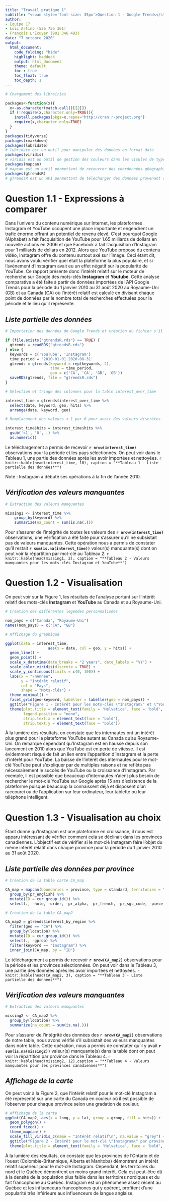 ```yaml
---
title: "Travail pratique 1"
subtitle: "<span style='font-size: 35px'>Question 1 - Google Trends</style>"
author:
- Équipe 17
- Loïc Artino (536 756 361)
- François L'Écuyer (901 346 493)
date: "7 octobre 2020"
output:
  html_document:
    code_folding: "hide"
    highlight: haddock
    output: html_document
    theme: default
    toc : true
    toc_float: true
    toc_depth: 1
---
```

```r
# Chargement des librairies

packages<-function(x){
  x<-as.character(match.call()[[2]])
  if (!require(x,character.only=TRUE)){
    install.packages(pkgs=x,repos="http://cran.r-project.org")
    require(x,character.only=TRUE)
  }
}
packages(tidyverse)
packages(rmarkdown)
packages(lubridate)
# lubridate est un outil pour manipuler des données en format date
packages(viridis)
# viridis est un outil de gestion des couleurs dans les visules de type ggplot
packages(mapcan)
# mapcan est un outil permettant de recouvrer des coordonnées géographiques, ainis que d'autres éléments afin de produire des cartes du Canada
packages(gtrendsR)
# gTrendsR est un API permettant de télécharger des données provenant de Google Trends

```

# Question 1.1 - Expressions à comparer

Dans l'univers du contenu numérique sur Internet, les plateformes Instagram et YouTube occupent une place importante et engendrent un trafic énorme offrant un potentiel de revenu élevé. C'est pourquoi Google (Alphabet) a fait l'acquisition de YouTube pour 1.65 milliards de dollars en nouvelle actions en 2006 et que Facebook a fait l'acquisition d'Instagram pour 1 milliards de dollars en 2012. Alors que YouTube propose du contenu vidéo, Instagram offre du contenu surtout axé sur l'image. Ceci étant dit, nous avons voulu vérifier quel était la plateforme la plus populaire, et si l'avènement d'Instagram avait eu un effet négatif sur la popularité de YouTube. Ce rapport présente donc l'intérêt relatif sur le moteur de recherche sur Google des mots-clés **Instagram** et **Youtube**. Cette analyse comparative a été faite à partir de données importées de l'API Google Trends pour la période du 1 janvier 2010 au 31 août 2020 au Royaume-Uni (GB) et au Canada (CA) où l'intérêt relatif est calculé en divisant chaque point de données par le nombre total de recherches effectuées pour la période et le lieu qu'il représente.

## *Liste partielle des données*

```r

# Importation des données de Google Trends et création du fichier s'il est absent

if (file.exists("gtrendsR.rds") == TRUE) {
  gtrends = readRDS("gtrendsR.rds")
} else {
  keywords = c('YouTube', 'Instagram')
  time_period = '2010-01-01 2020-08-31'
  gtrends = gtrends(keyword = rep(keywords, 2),
                    time = time_period,
                    geo = c('CA', 'CA', 'GB', 'GB'))
  saveRDS(gtrends, file = "gtrendsR.rds")
}

# Sélection et triage des colonnes pour la table interest_over_time

interest_time = gtrends$interest_over_time %>%
  select(date, keyword, geo, hits) %>%
  arrange(date, keyword, geo)

# Remplacement des valeurs < 1 par 0 pour avoir des valeurs discrètes

interest_time$hits = interest_time$hits %>% 
  gsub('<1', '0', .) %>% 
  as.numeric()

```

Le téléchargement a permis de recevoir **`r nrow(interest_time)`** observations pour la période et les pays sélectionnés. On peut voir dans le Tableau 1, une partie des données après les avoir importées et nettoyées.
`r knitr::kable(head(interest_time, 10), caption = "**Tableau 1 - Liste partielle des données**")`

Note : Instagram a débuté ses opérations à la fin de l'année 2010.

## *Vérification des valeurs manquantes*

```r

# Extraction des valeurs manquantes

missing1 <- interest_time %>%
    group_by(keyword) %>%
    summarize(na_count = sum(is.na(.)))

```

Pour s'assurer de l'intégrité de toutes les valeurs des **`r nrow(interest_time)`** observations, une vérification a été faite pour s'assurer qu'il ne subsistait pas de valeurs manquantes. Cette opération nous a permis de constater qu'il restait **`r sum(is.na(interest_time))`** valeur(s) manquante(s) dont on peut voir la répartition par mot-clé au Tableau 2.
`r knitr::kable(head(missing1, 2), caption = "**Tableau 2 - Valeurs manquantes pour les mots-clés Instagram et YouTube**")`

# Question 1.2 - Visualisation

On peut voir sur la Figure 1, les résultats de l'analyse portant sur l'intérêt relatif des mots-clés **Instagram** et **YouTube** au Canada et au Royaume-Uni.

```r

# Création des différentes légendes personnalisées

nom_pays = c("Canada", "Royaume-Uni")
names(nom_pays) = c("CA", "GB")

# Affichage du graphique

ggplot(data = interest_time, 
                   aes(x = date, col = geo, y = hits)) + 
  geom_line() +
  geom_point() +
  scale_x_datetime(date_breaks = "2 years", date_labels = "%Y") +
  scale_color_viridis(discrete = TRUE) +
  scale_y_continuous(limits = c(0, 100)) +
  labs(x = "\nAnnée",
       y = "Intérêt relatif",
       col = "Pays",
       shape = "Mots-clés") +
  theme_minimal() +
  facet_grid(geo~keyword, labeller = labeller(geo = nom_pays)) +
  ggtitle("Figure 1 - Intérêt pour les mots-clés \"Instagram\" et \"YouTube\" au Canada \n et au Royaume-Uni entre janvier 2010 et août 2020") +
  theme(plot.title = element_text(family = 'Helvetica', face = 'bold', hjust = 0.5),
        legend.position = "none",
        strip.text.x = element_text(face = "bold"),
        strip.text.y = element_text(face = "bold"))

```

À la lumière des résultats, on constate que les internautes ont un intérêt plus grand pour la plateforme YouTube autant au Canada qu'au Royaume-Uni. On remarque cependant qu'Instagram est en hausse depuis son lancement en 2010 alors que YouTube est en perte de vitesse. Il est évidemment risqué de fait un lien entre l'apparition d'Instagram et la perte d'intérêt  pour YouTube. La baisse de l'intérêt des internautes pour le mot-clé YouTube peut s'expliquer par de multiples raisons et ne reflète pas nécessairement le succès de YouTube ou la croissance d'Instagram. Par exemple, il est possible que beaucoup d'internautes n'aient plus besoin de rechercher le mot-clé YouTube sur Google après 15 ans d'existence de la plateforme puisque beaucoup la connaissent déjà et disposent d'un raccourci ou de l'application sur leur ordinateur, leur tablette ou leur téléphone intelligent.

# Question 1.3 - Visualisation au choix

Étant donné qu’Instagram est une plateforme en croissance, il nous est apparu intéressant de vérifier comment cela se déclinait dans les provinces canadiennes. L’objectif est de vérifier si le mot-clé Instagram faire l’objet du même intérêt relatif dans chaque province pour la période du 1 janvier 2010 au 31 août 2020.

## *Liste partielle des données par province*

```r

# Création de la table carte CA_map

CA_map = mapcan(boundaries = province, type = standard, territories = TRUE) %>%
  group_by(pr_english) %>%
  mutate(ID = cur_group_id()) %>%
  select(., -hole, -order, -pr_alpha, -pr_french, -pr_sgc_code, -piece)

# Création de la table CA_map2

CA_map2 = gtrends$interest_by_region %>%
  filter(geo == "CA") %>%
  group_by(location) %>%
  mutate(ID = cur_group_id()) %>%
  select(., -gprop) %>%
  filter(keyword == "Instagram") %>%
  inner_join(CA_map, by = "ID")

```
Le téléchargement a permis de recevoir **`r nrow(CA_map2)`** observations pour la période et les provinces sélectionnées. On peut voir dans le Tableau 3, une partie des données après les avoir importées et nettoyées.
`r knitr::kable(head(CA_map2, 3), caption = "**Tableau 3 - Liste partielle des données**")`

## *Vérification des valeurs manquantes*

```r

# Extraction des valeurs manquantes

missing2 <- CA_map2 %>%
  group_by(location) %>%
  summarize(na_count = sum(is.na(.)))

```

Pour s'assurer de l'intégrité des données des **`r nrow(CA_map2)`** observations de notre table, nous avons vérifié s'il subsistait des valeurs manquantes dans notre table. Cette opération, nous a permis de constater qu'il y avait **`r sum(is.na(missing2))`** valeur(s) manquante(s) dans la table dont on peut voir la répartition par province dans le Tableau 4.
`r knitr::kable(head(missing2, 12),caption = "**Tableau 4 - Valeurs manquantes pour les provinces canadiennes**")`

## *Affichage de la carte*

On peut voir à la Figure 2, que l'intérêt relatif pour le mot-clé Instagram a été représenté sur une carte du Canada en couleur où il est possible de l'observer pour chaque province selon une gradation de couleur.

```r

# Affichage de la carte
ggplot(CA_map2, aes(x = long, y = lat, group = group, fill = hits)) +
  geom_polygon() +
  coord_fixed() +
  theme_mapcan() +
  scale_fill_viridis_c(name = "Intérêt relatif\n", na.value = "grey") +
  ggtitle("Figure 2 - Intérêt pour le mot-clé \"Instagram\" par province \n et territoires canadiens du 1 janvier 2010 au 31 août 2020") +
  theme(plot.title = element_text(family = 'Helvetica', face = 'bold', hjust = 0.5))

```

À la lumière des résultats, on constate que les provinces de l'Ontario et de l'ouest (Colombie-Britannique, Alberta et Manitoba) démontrent un intérêt relatif supérieur pour le mot-clé Instagram. Cependant, les territoires du nord  et le Québec démontrent un moins grand intérêt. Cela est peut-être dû à la densité de la population plus faible dans les territoires nordiques et du fait francophone au Québec. Instagram est un phénomène assez récent au Québec et les influenceurs francophones qui y opèrent, profitent d'une popularité très inférieure aux influenceurs de langue anglaise.
